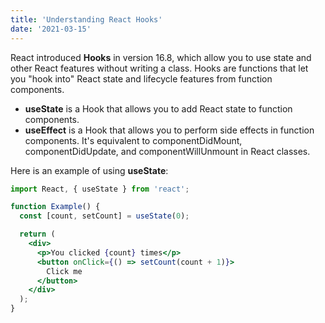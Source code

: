 ```yaml
---
title: 'Understanding React Hooks'
date: '2021-03-15'
---
```


React introduced **Hooks** in version 16.8, which allow you to use state and other React features without writing a class. Hooks are functions that let you "hook into" React state and lifecycle features from function components.

- **useState** is a Hook that allows you to add React state to function components.
- **useEffect** is a Hook that allows you to perform side effects in function components. It's equivalent to componentDidMount, componentDidUpdate, and componentWillUnmount in React classes.

Here is an example of using **useState**:

```jsx
import React, { useState } from 'react';

function Example() {
  const [count, setCount] = useState(0);

  return (
    <div>
      <p>You clicked {count} times</p>
      <button onClick={() => setCount(count + 1)}>
        Click me
      </button>
    </div>
  );
}
